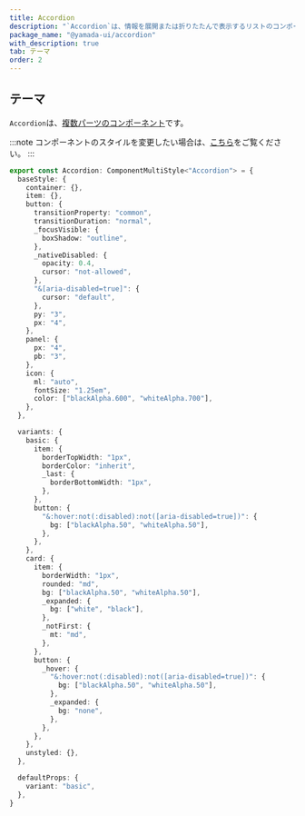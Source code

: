 ```yaml
---
title: Accordion
description: "`Accordion`は、情報を展開または折りたたんで表示するリストのコンポーネントです。"
package_name: "@yamada-ui/accordion"
with_description: true
tab: テーマ
order: 2
---
```


## テーマ

`Accordion`は、[複数パーツのコンポーネント](/styled-system/theming/component-styles#複数パーツのコンポーネント)です。

:::note
コンポーネントのスタイルを変更したい場合は、[こちら](/styled-system/theming/customize-theme#コンポーネントのスタイルを変更する)をご覧ください。
:::

```ts
export const Accordion: ComponentMultiStyle<"Accordion"> = {
  baseStyle: {
    container: {},
    item: {},
    button: {
      transitionProperty: "common",
      transitionDuration: "normal",
      _focusVisible: {
        boxShadow: "outline",
      },
      _nativeDisabled: {
        opacity: 0.4,
        cursor: "not-allowed",
      },
      "&[aria-disabled=true]": {
        cursor: "default",
      },
      py: "3",
      px: "4",
    },
    panel: {
      px: "4",
      pb: "3",
    },
    icon: {
      ml: "auto",
      fontSize: "1.25em",
      color: ["blackAlpha.600", "whiteAlpha.700"],
    },
  },

  variants: {
    basic: {
      item: {
        borderTopWidth: "1px",
        borderColor: "inherit",
        _last: {
          borderBottomWidth: "1px",
        },
      },
      button: {
        "&:hover:not(:disabled):not([aria-disabled=true])": {
          bg: ["blackAlpha.50", "whiteAlpha.50"],
        },
      },
    },
    card: {
      item: {
        borderWidth: "1px",
        rounded: "md",
        bg: ["blackAlpha.50", "whiteAlpha.50"],
        _expanded: {
          bg: ["white", "black"],
        },
        _notFirst: {
          mt: "md",
        },
      },
      button: {
        _hover: {
          "&:hover:not(:disabled):not([aria-disabled=true])": {
            bg: ["blackAlpha.50", "whiteAlpha.50"],
          },
          _expanded: {
            bg: "none",
          },
        },
      },
    },
    unstyled: {},
  },

  defaultProps: {
    variant: "basic",
  },
}
```
